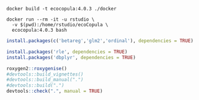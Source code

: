 ```
docker build -t ecocopula:4.0.3 ./docker

docker run --rm -it -u rstudio \
  -v $(pwd):/home/rstudio/ecoCopula \
  ecocopula:4.0.3 bash
```


```r

install.packages(c('betareg','glm2','ordinal'), dependencies = TRUE)

install.packages('rle', dependencies = TRUE)
install.packages('dbplyr', dependencies = TRUE)

roxygen2::roxygenise()
#devtools::build_vignettes()
#devtools::build_manual(".")
#devtools::build(".")
devtools::check(".", manual = TRUE)

```

